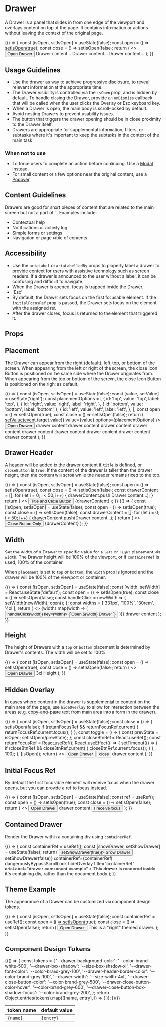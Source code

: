 
<Meta title="Components/Drawer/Overview" component={Drawer} />

# Drawer

A Drawer is a panel that slides in from one edge of the viewport and overlays content on top of the page. It contains information or actions without leaving the context of the original page.

<Canvas withSource="open">
  <Story
    name="Basic Drawer"
    parameters={{
      chromatic: { disableSnapshot: true },
    }}
  >
    {() => {
      const [isOpen, setIsOpen] = useState(false);
      const open = () => setIsOpen(true);
      const close = () => setIsOpen(false);
      return (
        <>
          <Button variant="light" onClick={open}>
            Open Drawer
          </Button>
          <Drawer
            isOpen={isOpen}
            title="Drawer Title"
            onDismiss={close}
            ariaLabel="drawer component example"
          >
            <Box padding="lg" display="block" childGap="md">
              <Box>Drawer content&hellip;</Box>
              <Box>Drawer content&hellip;</Box>
              <Box>Drawer content&hellip;</Box>
            </Box>
          </Drawer>
        </>
      );
    }}
  </Story>
</Canvas>

## Usage Guidelines

- Use the drawer as way to achieve progressive disclosure, to reveal relevant information at the appropriate time.
- The Drawer visibility is controlled via the `isOpen` prop, and is hidden by default. To handle closing the Drawer, provide an `onDismiss` callback that will be called when the user clicks the Overlay or Esc keyboard key.
- When a Drawer is open, the main body is scroll-locked by default.
- Avoid nesting Drawers to prevent usability issues.
- The button that triggers the drawer opening should be in close proximity to the Drawer itself.
- Drawers are appropriate for supplemental information, filters, or subtasks where it's important to keep the subtasks in the context of the main task

### When not to use

- To force users to complete an action before continuing. Use a [Modal](/docs/components-modal-overview--basic-usage) instead.
- For small content or a few options near the original content, use a [Popover](/docs/components-popover-overview--demo).

## Content Guidelines

Drawers are good for short pieces of content that are related to the main screen but not a part of it. Examples include:

- Contextual help
- Notifications or activity log
- Simple forms or settings
- Navigation or page table of contents

## Accessibility

- Use the `ariaLabel` or `ariaLabelledBy` props to properly label a drawer to provide context for users with assistive technology such as screen readers. If a drawer is announced to the user without a label, it can be confusing and difficult to navigate.
- When the Drawer is opened, focus is trapped inside the Drawer.
- 'Esc'
- By default, the Drawer sets focus on the first focusable element. If the `initialFocusRef` prop is passed, the Drawer sets focus on the element with the assigned ref.
- After the drawer closes, focus is returned to the element that triggered it.

## Props

<ArgsTable of={Drawer} />

## Placement

The Drawer can appear from the right (default), left, top, or bottom of the screen. When appearing from the left or right of the screen, the close Icon Button is positioned on the same side where the Drawer originates from. When appearing from the top or bottom of the screen, the close Icon Button is positioned on the right as default.

<Canvas withSource="open">
  <Story
    name="Placement"
    parameters={{
      chromatic: { disableSnapshot: true },
    }}
  >
    {() => {
      const [isOpen, setIsOpen] = useState(false);
      const [value, setValue] = useState('right');
      const placementOptions = [
        {
          id: 'top',
          value: 'top',
          label: 'top',
        },
        {
          id: 'right',
          value: 'right',
          label: 'right',
        },
        {
          id: 'bottom',
          value: 'bottom',
          label: 'bottom',
        },
        {
          id: 'left',
          value: 'left',
          label: 'left',
        },
      ];
      const open = () => setIsOpen(true);
      const close = () => setIsOpen(false);
      return (
        <Box display="block" childGap="md">
          <RadioGroup
            title="Placement"
            direction="row"
            name="placement"
            onChange={event => setValue(event.target.value)}
            value={value}
            options={placementOptions}
          />
          <Button variant="light" onClick={open}>
            Open Drawer
          </Button>
          <Drawer
            title="test"
            isOpen={isOpen}
            onDismiss={close}
            placement={value}
            ariaLabel="drawer component example"
          >
            <Box padding="lg" display="block" childGap="md">
              <Box as="p">drawer content</Box>
              <Box as="p">drawer content</Box>
              <Box as="p">drawer content</Box>
              <Box as="p">drawer content</Box>
              <Box as="p">drawer content</Box>
              <Box as="p">drawer content</Box>
              <Box as="p">drawer content</Box>
              <Box as="p">drawer content</Box>
              <Box as="p">drawer content</Box>
            </Box>
          </Drawer>
        </Box>
      );
    }}
  </Story>
</Canvas>

## Drawer Header

A header will be added to the drawer content if `title` is defined, or `closeButton` is `true`. If the content of the drawer is taller than the drawer height, then the content will scroll while the header remains fixed to the top.

<Canvas>
  <Story
    name="Title and Close Button"
    parameters={{
      chromatic: { disableSnapshot: true },
    }}
  >
    {() => {
      const [isOpen, setIsOpen] = useState(false);
      const open = () => setIsOpen(true);
      const close = () => setIsOpen(false);
      const drawerContent = [];
      for (let i = 0; i < 50; i++) {
        drawerContent.push(<Box key={i}>Drawer content&hellip;</Box>);
      }
      return (
        <>
          <Button variant="light" onClick={open}>
            Title and Close Button
          </Button>
          <Drawer
            ariaLabel="drawer component example"
            isOpen={isOpen}
            onDismiss={close}
            title="Drawer Title"
          >
            <Box padding="lg" display="block" childGap="md">
              {drawerContent}
            </Box>
          </Drawer>
        </>
      );
    }}
  </Story>
  <Story
    name="Close Button Only"
    parameters={{
      chromatic: { disableSnapshot: true },
    }}
  >
    {() => {
      const [isOpen, setIsOpen] = useState(false);
      const open = () => setIsOpen(true);
      const close = () => setIsOpen(false);
      const drawerContent = [];
      for (let i = 0; i < 50; i++) {
        drawerContent.push(<Box key={i}>Drawer content&hellip;</Box>);
      }
      return (
        <>
          <Button variant="light" onClick={open}>
            Close Button Only
          </Button>
          <Drawer
            ariaLabel="drawer component example"
            isOpen={isOpen}
            onDismiss={close}
            closeButton
          >
            <Box padding="lg" display="block" childGap="md">
              {drawerContent}
            </Box>
          </Drawer>
        </>
      );
    }}
  </Story>
</Canvas>

## Width

Set the width of a Drawer to specific value for a `left` or `right` placement via `width`. The Drawer height will be 100% of the viewport, or if `containerRef` is used, 100% of the container.

When `placement` is set to `top` or `bottom`, the `width` prop is ignored and the drawer will be 100% of the viewport or container.

<Canvas withSource="open">
  <Story
    name="Width"
    parameters={{
      chromatic: { disableSnapshot: true },
    }}
  >
    {() => {
      const [isOpen, setIsOpen] = useState(false);
      const [width, setWidth] = React.useState('default');
      const open = () => setIsOpen(true);
      const close = () => setIsOpen(false);
      const handleClick = newWidth => {
        setWidth(newWidth);
        open();
      };
      const widths = ['333px', '100%', '30rem', '4xl'];
      return (
        <>
          <Box childGap="sm" direction="row">
            {widths.map(width => (
              <Button variant="light" onClick={() => handleClick(width)} key={width}>
                {`Open ${width} Drawer `}
              </Button>
            ))}
          </Box>
          <Drawer
            width={width}
            title={`${width} wide drawer`}
            isOpen={isOpen}
            onDismiss={close}
            closeButton
            ariaLabel="drawer component example"
          >
            <Box padding="lg" display="block" childGap="md">
              <Box>drawer content</Box>
            </Box>
          </Drawer>
        </>
      );
    }}
  </Story>
</Canvas>

## Height

The height of Drawers with a `top` or `bottom` placement is determined by Drawer's contents. The width will be set to 100%.

<Canvas withSource="open">
  <Story
    name="Height"
    parameters={{
      chromatic: { disableSnapshot: true },
    }}
  >
    {() => {
      const [isOpen, setIsOpen] = useState(false);
      const open = () => setIsOpen(true);
      const close = () => setIsOpen(false);
      return (
        <>
          <Button variant="light" onClick={open}>
            Open Drawer
          </Button>
          <Drawer
            placement="top"
            isOpen={isOpen}
            onDismiss={close}
            closeButton
            ariaLabel="drawer component example"
          >
            <Box padding="lg" height="3xl" display="block" childGap="md">
              <Box>3xl Height</Box>
            </Box>
          </Drawer>
        </>
      );
    }}
  </Story>
</Canvas>

## Hidden Overlay

In cases where content in the drawer is supplemental to content on the main area of the page, use `hideOverlay` to allow for interaction between the areas (e.g. copy-and-paste text from main area into a form in the drawer).

<Alert
  variant="warning"
  title="Focus Management"
  hasIcon
  message="If you decide to use `hideOverlay`, then you must also manage focus. Focus and page scrolling will not be locked if `hideOverlay` is true. Also, the 'Esc' key button will no longer automatically close the Drawer."
/>

<Canvas withSource="open">
  <Story
    name="Hidden Overlay"
    parameters={{
      chromatic: { disableSnapshot: true },
    }}
  >
    {() => {
      const [isOpen, setIsOpen] = useState(false);
      const close = () => {
        setIsOpen(false);
        if (returnFocusRef && returnFocusRef.current) {
          returnFocusRef.current.focus();
        }
      };
      const toggle = () => {
        const prevState = isOpen;
        setIsOpen(!prevState);
      };
      const closeBtnRef = React.useRef();
      const returnFocusRef = React.useRef();
      React.useEffect(() => {
        setTimeout(() => {
          if (closeBtnRef && closeBtnRef.current) {
            closeBtnRef.current.focus();
          }
        }, 100);
      }, [isOpen]);
      return (
        <>
          <Button variant="light" onClick={toggle} ref={returnFocusRef}>
            Open Drawer
          </Button>
          <Drawer
            isOpen={isOpen}
            onDismiss={close}
            hideOverlay
            ariaLabel="drawer component example"
          >
            <Box padding="lg" display="block" childGap="md">
              <Button ref={closeBtnRef} onClick={close} variant="light">
                close
              </Button>
              <Box>drawer content</Box>
            </Box>
          </Drawer>
        </>
      );
    }}
  </Story>
</Canvas>

## Initial Focus Ref

By default the first focusable element will receive focus when the drawer opens, but you can provide a ref to focus instead.

<Alert
  hasIcon
  message="Without the initialFocusRef prop, the drawer will automatically focus on the first focusable element in it's children."
  variant="info"
/>

<Canvas withSource="open">
  <Story
    name="Initial Focus Ref"
    parameters={{
      chromatic: { disableSnapshot: true },
    }}
  >
    {() => {
      const [isOpen, setIsOpen] = useState(false);
      const ref = useRef();
      const open = () => setIsOpen(true);
      const close = () => setIsOpen(false);
      return (
        <>
          <Button variant="light" onClick={open}>
            Open Drawer
          </Button>
          <Drawer
            isOpen={isOpen}
            onDismiss={close}
            initialFocusRef={ref}
            title="initialFocusRef"
            ariaLabel="drawer component example"
          >
            <Box padding="lg" display="block" childGap="md">
              <Box>drawer content</Box>
              <Button variant="dark" isOutlined ref={ref} onClick={close}>
                I receive focus
              </Button>
            </Box>
          </Drawer>
        </>
      );
    }}
  </Story>
</Canvas>

## Contained Drawer

Render the Drawer within a containing div using `containerRef`.

<Alert
  hasIcon
  message="When choosing to use a Drawer within a containing div, use dangerouslyBypassScrollLock to allow the content outside of the containing div to remain interactive."
  variant="info"
/>

<Canvas withSource="open">
  <Story
    name="Contained Drawer"
    parameters={{
      chromatic: { disableSnapshot: true },
    }}
  >
    {() => {
      const containerRef = useRef();
      const [showDrawer, setShowDrawer] = useState(false);
      return (
        <Box
          position="relative"
          display="block"
          height="500px"
          id="myContainer"
          ref={containerRef}
          background="secondary-900"
          padding="lg"
          overflow="hidden"
        >
          <Button variant="light" onClick={() => setShowDrawer(true)}>
            Show Drawer
          </Button>
          <Drawer
            isOpen={showDrawer}
            onDismiss={() => setShowDrawer(false)}
            containerRef={containerRef}
            dangerouslyBypassScrollLock
            hideOverlay
            title="containerRef"
            ariaLabel="drawer component example"
          >
            <Box padding="lg" as="p">
              This drawer is rendered inside it&apos;s containing div, rather than the document.body
            </Box>
          </Drawer>
        </Box>
      );
    }}
  </Story>
</Canvas>

## Theme Example

The appearance of a Drawer can be customized via component design tokens.

<Alert
  hasIcon
  message="In the example below, the containerRef prop is used to place the Drawer portal inside the container with the customized tokens"
  variant="info"
/>

<Canvas withSource="open">
  <Story
    name="Theme Example"
    parameters={{
      chromatic: { disableSnapshot: true },
    }}
  >
    {() => {
      const [isOpen, setIsOpen] = useState(false);
      const containerRef = useRef();
      const open = () => setIsOpen(true);
      const close = () => setIsOpen(false);
      return (
        <Box
          display="block"
          position="relative"
          overflow="hidden"
          height="500px"
          ref={containerRef}
          style={{
            '--drawer-background-color': 'var(--color-brand-grey-900)',
            '--drawer-font-color': 'var(--color-brand-grey-200)',
            '--drawer-header-border-color': 'var(--color-brand-grey-600)',
            '--drawer-width': '333px',
            '--drawer-close-button-color': 'var(--color-brand-grey-200)',
            '--drawer-close-button-color-hover': 'var(--color-brand-grey-100)',
          }}
        >
          <Button variant="light" onClick={open}>
            Open Drawer
          </Button>
          <Drawer
            isOpen={isOpen}
            title="Themed Drawer"
            onDismiss={close}
            ariaLabel="themed drawer"
            containerRef={containerRef} // where the tokens are scoped
            hideOverlay
          >
            <Box padding="lg" display="block" childGap="md">
              This is a "night" themed drawer.
            </Box>
          </Drawer>
        </Box>
      );
    }}
  </Story>
</Canvas>

## Component Design Tokens

<table>
  <thead>
    <tr>
      <th>token name</th>
      <th>default value</th>
    </tr>
  </thead>
  <tbody>
    {(() => {
      const tokens = {
        '--drawer-background-color': '--color-brand-white-500',
        '--drawer-box-shadow': '--size-box-shadow-xl',
        '--drawer-font-color': '--color-brand-grey-100',
        '--drawer-header-border-color': '--color-brand-grey-100',
        '--drawer-width': '--size-width-4xl',
        '--drawer-close-button-color': '--color-brand-grey-500',
        '--drawer-close-button-color-hover': '--color-brand-grey-600',
        '--drawer-close-button-box-shadow-focus': '--color-brand-grey-200',
      };
      return Object.entries(tokens).map(([name, entry], i) => (
        <tr key={i}>
          <td>
            <code>{name}</code>
          </td>
          <td>
            <code>{entry}</code>
          </td>
        </tr>
      ));
    })()}

  </tbody>
</table>
